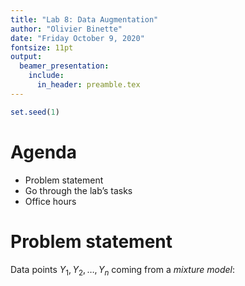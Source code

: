 ```yaml
---
title: "Lab 8: Data Augmentation"
author: "Olivier Binette"
date: "Friday October 9, 2020"
fontsize: 11pt
output: 
  beamer_presentation:
    include:
      in_header: preamble.tex
---
```


```r
set.seed(1)
```

# Agenda

- Problem statement
- Go through the lab's tasks
- Office hours

#
\section{Problem statement}

# Problem statement

Data points $Y_1, Y_2, \dots, Y_n$ coming from a *mixture model*:




